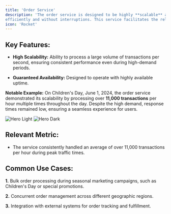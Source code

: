 ```yaml
---
title: 'Order Service'
description: 'The order service is designed to be highly **scalable** and **available**, ensuring it can handle a high volume of transactions 
efficiently and without interruptions. This service facilitates the reliable processing of orders, even during peak traffic periods.'
icon: 'Rocket'
---
```


## Key Features:

- **High Scalability:**
Ability to process a large volume of transactions per second, ensuring consistent performance even during high-demand periods.

- **Guaranteed Availability:**
Designed to operate with highly available uptime.

**Notable Example:** On Children's Day, June 1, 2024, the order service demonstrated its scalability by processing over **11,000 transactions** 
per hour multiple times throughout the day. Despite the high demand, response times remained low, ensuring a seamless experience for users.


<img
  className="block dark:hidden"
  src="https://s3.us-east-1.amazonaws.com/admin.kfc.production/1junio.png"
  alt="Hero Light"
/>
<img
  className="hidden dark:block"
  src="https://s3.us-east-1.amazonaws.com/admin.kfc.production/1junio.png"
  alt="Hero Dark"
/>

## Relevant Metric:
- The service consistently handled an average of over 11,000 transactions per hour during peak traffic times.

## Common Use Cases:
**1.** Bulk order processing during seasonal marketing campaigns, such as Children's Day or special promotions.  

**2.** Concurrent order management across different geographic regions. 

**3.** Integration with external systems for order tracking and fulfillment.  
